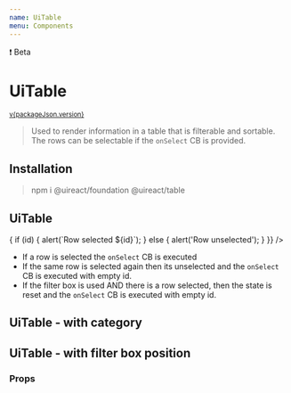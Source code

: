 ```yaml
---
name: UiTable
menu: Components
---
```





<UiBadge category="warning">❗️ Beta</UiBadge>

# UiTable

<sup>
  <a href="https://github.com/inavac182/ui-react/blob/main/packages/COMPONENT-NAME/" target="_blank">
    v{packageJson.version}
  </a>
</sup>

> Used to render information in a table that is filterable and sortable.
> The rows can be selectable if the `onSelect` CB is provided.

## Installation

> npm i @uireact/foundation @uireact/table

## UiTable

<Playground>
  <UiTable
    data={{
      headings: ['No', 'Summary', 'Price'],
      items: [
        { id: '1', cols: ['1', 'item 1', '$10'] },
        { id: '2', cols: ['2', 'item 2', '$20'] },
        { id: '3', cols: ['3', 'item 3', '$30'] },
        { id: '4', cols: ['4', 'item 4', '$40'] },
        { id: '5', cols: ['5', 'item 5', '$50'] },
        { id: '6', cols: ['6', 'item 6', '$60'] },
        { id: '7', cols: ['7', 'item 7', '$70'] },
        { id: '8', cols: ['8', 'item 8', '$80'] },
        { id: '9', cols: ['9', 'item 9', '$90'] },
        { id: '10', cols: ['10', 'item 10', '$100'] },
      ],
    }}
    onSelect={(id) => {
      if (id) {
        alert(`Row selected ${id}`);
      } else {
        alert('Row unselected');
      }
    }}
  />
</Playground>

- If a row is selected the `onSelect` CB is executed
- If the same row is selected again then its unselected and the `onSelect` CB is executed with empty id.
- If the filter box is used AND there is a row selected, then the state is reset and the `onSelect` CB is executed with empty id.

## UiTable - with category

<Playground>
  <UiTable
    data={{
      headings: ['Summary', 'Price'],
      items: [{ id: '1', cols: ['item 1', '$10'] }],
    }}
    category="tertiary"
  />
</Playground>

## UiTable - with filter box position

<Playground>
  <UiTable
    data={{
      headings: ['Summary', 'Price'],
      items: [{ id: '1', cols: ['item 1', '$10'] }],
    }}
    category="tertiary"
    filterBoxPosition="right"
  />
</Playground>

### Props

<Props of={UiTable} />
